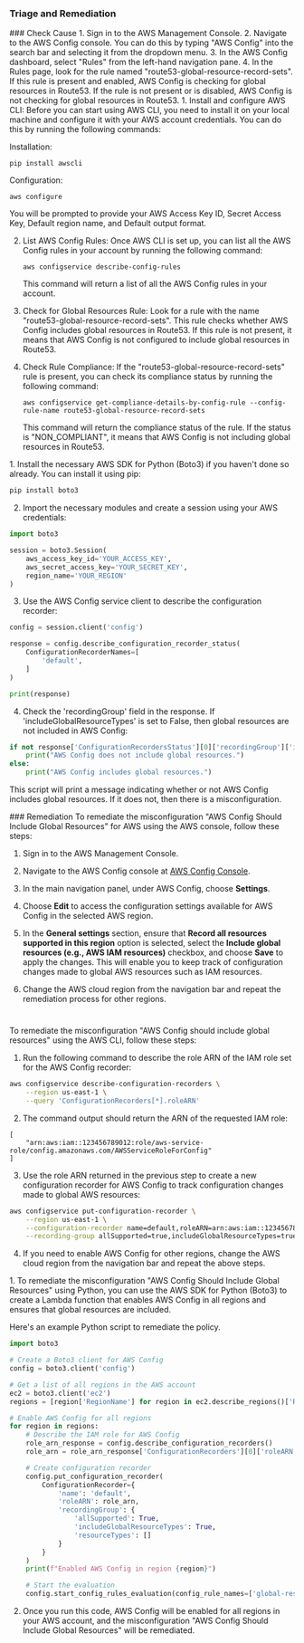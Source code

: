### Triage and Remediation

<Tabs>

<Tab title='Cause'>
### Check Cause
<AccordionGroup>
<Accordion title='Using Console' defaultOpen='true'>
1. Sign in to the AWS Management Console.
2. Navigate to the AWS Config console. You can do this by typing "AWS Config" into the search bar and selecting it from the dropdown menu.
3. In the AWS Config dashboard, select "Rules" from the left-hand navigation pane.
4. In the Rules page, look for the rule named "route53-global-resource-record-sets". If this rule is present and enabled, AWS Config is checking for global resources in Route53. If the rule is not present or is disabled, AWS Config is not checking for global resources in Route53.
</Accordion>

<Accordion title='Using CLI'>
1. Install and configure AWS CLI: Before you can start using AWS CLI, you need to install it on your local machine and configure it with your AWS account credentials. You can do this by running the following commands:

   Installation:
   ```
   pip install awscli
   ```
   Configuration:
   ```
   aws configure
   ```
   You will be prompted to provide your AWS Access Key ID, Secret Access Key, Default region name, and Default output format.

2. List AWS Config Rules: Once AWS CLI is set up, you can list all the AWS Config rules in your account by running the following command:
   ```
   aws configservice describe-config-rules
   ```
   This command will return a list of all the AWS Config rules in your account.

3. Check for Global Resources Rule: Look for a rule with the name "route53-global-resource-record-sets". This rule checks whether AWS Config includes global resources in Route53. If this rule is not present, it means that AWS Config is not configured to include global resources in Route53.

4. Check Rule Compliance: If the "route53-global-resource-record-sets" rule is present, you can check its compliance status by running the following command:
   ```
   aws configservice get-compliance-details-by-config-rule --config-rule-name route53-global-resource-record-sets
   ```
   This command will return the compliance status of the rule. If the status is "NON_COMPLIANT", it means that AWS Config is not including global resources in Route53.
</Accordion>

<Accordion title='Using Python'>
1. Install the necessary AWS SDK for Python (Boto3) if you haven't done so already. You can install it using pip:

```python
pip install boto3
```

2. Import the necessary modules and create a session using your AWS credentials:

```python
import boto3

session = boto3.Session(
    aws_access_key_id='YOUR_ACCESS_KEY',
    aws_secret_access_key='YOUR_SECRET_KEY',
    region_name='YOUR_REGION'
)
```

3. Use the AWS Config service client to describe the configuration recorder:

```python
config = session.client('config')

response = config.describe_configuration_recorder_status(
    ConfigurationRecorderNames=[
        'default',
    ]
)

print(response)
```

4. Check the 'recordingGroup' field in the response. If 'includeGlobalResourceTypes' is set to False, then global resources are not included in AWS Config:

```python
if not response['ConfigurationRecordersStatus'][0]['recordingGroup']['includeGlobalResourceTypes']:
    print("AWS Config does not include global resources.")
else:
    print("AWS Config includes global resources.")
```

This script will print a message indicating whether or not AWS Config includes global resources. If it does not, then there is a misconfiguration.
</Accordion>

</AccordionGroup>
</Tab>
<Tab title='Remediation'>
### Remediation

<AccordionGroup>
<Accordion title='Using Console' defaultOpen='true'>
To remediate the misconfiguration "AWS Config Should Include Global Resources" for AWS using the AWS console, follow these steps:

1. Sign in to the AWS Management Console.

2. Navigate to the AWS Config console at [AWS Config Console](https://console.aws.amazon.com/config/).

3. In the main navigation panel, under AWS Config, choose **Settings**.

4. Choose **Edit** to access the configuration settings available for AWS Config in the selected AWS region.

5. In the **General settings** section, ensure that **Record all resources supported in this region** option is selected, select the **Include global resources (e.g., AWS IAM resources)** checkbox, and choose **Save** to apply the changes. This will enable you to keep track of configuration changes made to global AWS resources such as IAM resources.

6. Change the AWS cloud region from the navigation bar and repeat the remediation process for other regions.

#

</Accordion>

<Accordion title='Using CLI'>
To remediate the misconfiguration "AWS Config should include global resources" using the AWS CLI, follow these steps:

1. Run the following command to describe the role ARN of the IAM role set for the AWS Config recorder:

```bash
aws configservice describe-configuration-recorders \
    --region us-east-1 \
    --query 'ConfigurationRecorders[*].roleARN'
```

2. The command output should return the ARN of the requested IAM role:

```
[
	"arn:aws:iam::123456789012:role/aws-service-role/config.amazonaws.com/AWSServiceRoleForConfig"
]
```

3. Use the role ARN returned in the previous step to create a new configuration recorder for AWS Config to track configuration changes made to global AWS resources:

```bash
aws configservice put-configuration-recorder \
    --region us-east-1 \
    --configuration-recorder name=default,roleARN=arn:aws:iam::123456789012:role/aws-service-role/config.amazonaws.com/AWSServiceRoleForConfig \
    --recording-group allSupported=true,includeGlobalResourceTypes=true
```

4. If you need to enable AWS Config for other regions, change the AWS cloud region from the navigation bar and repeat the above steps.

</Accordion>

<Accordion title='Using Python'>
1. To remediate the misconfiguration "AWS Config Should Include Global Resources" using Python, you can use the AWS SDK for Python (Boto3) to create a Lambda function that enables AWS Config in all regions and ensures that global resources are included.

Here's an example Python script to remediate the policy.

```python
import boto3

# Create a Boto3 client for AWS Config
config = boto3.client('config')

# Get a list of all regions in the AWS account
ec2 = boto3.client('ec2')
regions = [region['RegionName'] for region in ec2.describe_regions()['Regions']]

# Enable AWS Config for all regions
for region in regions:
    # Describe the IAM role for AWS Config
    role_arn_response = config.describe_configuration_recorders()
    role_arn = role_arn_response['ConfigurationRecorders'][0]['roleARN']

    # Create configuration recorder
    config.put_configuration_recorder(
        ConfigurationRecorder={
            'name': 'default',
            'roleARN': role_arn,
            'recordingGroup': {
                'allSupported': True,
                'includeGlobalResourceTypes': True,
                'resourceTypes': []
            }
        }
    )
    print(f"Enabled AWS Config in region {region}")

    # Start the evaluation
    config.start_config_rules_evaluation(config_rule_names=['global-resources'])
```

2. Once you run this code, AWS Config will be enabled for all regions in your AWS account, and the misconfiguration "AWS Config Should Include Global Resources" will be remediated.

</Accordion>

</AccordionGroup>
</Tab>
</Tabs>
